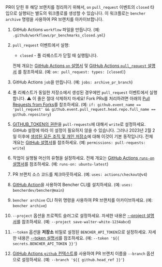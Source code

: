 
PR이 닫힌 후 해당 브랜치를 정리하기 위해서,
`on` `pull_request` 이벤트의 `closed` 타입으로 실행되는 별도의 워크플로를 생성할 수 있습니다.
이 워크플로는 `bencher archive` 명령을 사용하여 PR 브랜치를 아카이브합니다.

<PullRequestsClosedCode />

1. GitHub Actions `workflow` 파일을 만듭니다.
   (예: `.github/workflows/pr_benchmarks_closed.yml`)
2. `pull_request` 이벤트에서 실행:
   - `closed` - 풀 리퀘스트가 닫힐 때 실행됩니다.

   전체 개요는 [GitHub Actions `on` 설명서][github actions on] 및 [GitHub Actions `pull_request` 설명서][github action pull_request]
   를 참조하세요. (예: `on: pull_request: types: [closed]`)
3. GitHub Actions `job`을 만듭니다.
   (예: `jobs: archive_pr_branch`)
4. 풀 리퀘스트가 동일한 저장소에서 생성된 경우에만 `pull_request` 이벤트에서 실행합니다.
   ⚠️ 이 줄은 절대 삭제하지 마세요!
   Fork PRs를 처리하려면 아래의 [Pull Requests from Forks][pull requests from forks]를 참조하세요.
   (예: `if: github.event_name == 'pull_request' && github.event.pull_request.head.repo.full_name == github.repository`)
5. [GITHUB_TOKEN의 권한][github token permissions]을 `pull-requests`에 대해서 `write`로 설정하세요.
   GitHub 설정에 따라 이 설정이 필요하지 않을 수 있습니다.
   그러나 2023년 2월 2일 이후에 [생성된 모든 조직 및 개인 저장소][github token read only]에 대해
   이것이 기본 동작입니다.
   전체 개요는 [GitHub 설명서][github token permissions security]를 참조하세요.
   (예: `permissions: pull-requests: write`)
6. 작업이 실행될 머신의 유형을 설정하세요.
   전체 개요는 [GitHub Actions `runs-on` 설명서][github actions runs-on]를 참조하세요.
   (예: `runs-on: ubuntu-latest`)
7. PR 브랜치 소스 코드를 체크아웃하세요.
   (예: `uses: actions/checkout@v4`)
8. [GitHub Action][bencher cli github action]을 사용하여 Bencher CLI를 설치하세요.
   (예: `uses: bencherdev/bencher@main`)
9. `bencher archive` CLI 하위 명령을 사용하여 PR 브랜치를 아카이브하세요.
   (예: `bencher archive`)
10. `--project` 옵션을 프로젝트 슬러그로 설정하세요.
    자세한 내용은 [--project 설명서][project option]를 참조하세요.
    (예: `--project save-walter-white-1234abcd`)
11. `--token` 옵션을 **저장소** 비밀로 설정된 `BENCHER_API_TOKEN`으로 설정하세요.
    자세한 내용은 [--token 설명서][token option]를 참조하세요.
    (예: `--token '${{ secrets.BENCHER_API_TOKEN }}'`)
12. [GitHub Actions `github` 컨텍스트][github actions context]를 사용하여
   PR 브랜치 이름을 `--branch` 옵션으로 설정하세요.
    (예: `--branch '${{ github.head_ref }}'`)


[github actions on]: https://docs.github.com/en/actions/using-workflows/workflow-syntax-for-github-actions#on
[github action pull_request]: https://docs.github.com/en/webhooks/webhook-events-and-payloads#pull_request
[github token permissions]: https://docs.github.com/en/actions/using-jobs/assigning-permissions-to-jobs#setting-the-github_token-permissions-for-a-specific-job
[github token read only]: https://github.blog/changelog/2023-02-02-github-actions-updating-the-default-github_token-permissions-to-read-only/
[github token permissions security]: https://docs.github.com/en/actions/security-guides/automatic-token-authentication#modifying-the-permissions-for-the-github_token
[github actions runs-on]: https://docs.github.com/en/actions/using-workflows/workflow-syntax-for-github-actions#jobsjob_idruns-on
[bencher cli github action]: https://github.com/marketplace/actions/bencher-cli
[github actions context]: https://docs.github.com/en/actions/learn-github-actions/contexts#github-context

[project option]: /ko/docs/explanation/bencher-run/#--project-project
[token option]: /ko/docs/explanation/bencher-run/#--token-token

[pull requests from forks]: #pull-requests-from-forks
